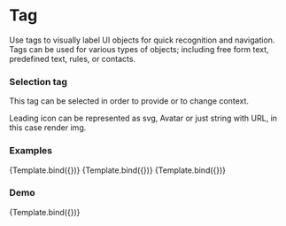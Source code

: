 

<Meta
    title="Onex/Components/Tag"
    component={Tag}
/>


# Tag
Use tags to visually label UI objects for quick recognition and navigation.
Tags can be used for various types of objects; including free form text, predefined text, rules, or contacts.

### Selection tag
This tag can be selected in order to provide or to change context.

<Canvas>
  <Story id='onex-components-tag--selection' />
  <Story id='onex-components-tag--selection-removable' />
  <Story id='onex-components-tag--selection-removable-disabled' />
</Canvas>

Leading icon can be represented as svg, Avatar or just string with URL, in this case render img.

<Canvas>
  <Story id='onex-components-tag--selection-leading-icon' />
  <Story id='onex-components-tag--selection-leading-icon-removable' />
  <Story id='onex-components-tag--selection-leading-icon-removable-disabled' />
</Canvas>

### Examples
  <Canvas>
    <Story
      name="SelectionExample1"
      args={{
        children: 'Canada',
        dataTestId: 'selection-tag-example-1',
      }}>
      {Template.bind({})}
    </Story>
    <Story
      name="SelectionExample2"
      args={{
        children: 'Ukraine',
        dataTestId: 'selection-tag-example-2',
      }}>
      {Template.bind({})}
    </Story>
    <Story
      name="SelectionExample3"
      args={{
        children: 'United States',
        dataTestId: 'selection-tag-example-3',
      }}>
      {Template.bind({})}
    </Story>
  </Canvas>


### Demo
<Canvas>
    <Story
        name="Demo"
        args={{
            children: 'Tag label',
            className: 'selection-tag-demo-class',
            dataTestId: 'selection-tag-demo-id',
            disabled: false,
            isRemovable: true,
            variant: 'selection',
        }}>
        {Template.bind({})}
    </Story>
</Canvas>

<ArgsTable story="Demo" />
